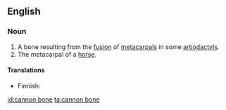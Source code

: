 ==English==

===Noun===
{{en-noun|sg=[[cannon]] [[bone]]}}

# A bone resulting from the [[fusion]] of [[metacarpal]]s in some [[artiodactyl]]s.
# The metacarpal of a [[horse]].

====Translations====
{{trans-top|metacarpal of a horse}}
* Finnish: {{t|fi|etusääriluu}}
{{trans-mid}}
{{trans-bottom}}

[[id:cannon bone]]
[[ta:cannon bone]]